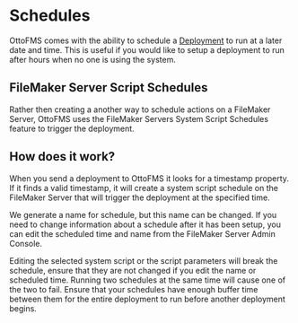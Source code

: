 
# Schedules

OttoFMS comes with the ability to schedule a [Deployment](/concepts/deployments) to run at a later date and time. This is useful if you would like to setup a deployment to run after hours when no one is using the system.

## FileMaker Server Script Schedules

Rather then creating a another way to schedule actions on a FileMaker Server, OttoFMS uses the FileMaker Servers System Script Schedules feature to trigger the deployment.

## How does it work?

When you send a deployment to OttoFMS it looks for a timestamp property. If it finds a valid timestamp, it will create a system script schedule on the FileMaker Server that will trigger the deployment at the specified time.

We generate a name for schedule, but this name can be changed. If you need to change information about a schedule after it has been setup, you can edit the scheduled time and name from the FileMaker Server Admin Console.

<Callout type="warning">
  Editing the selected system script or the script parameters will break the
  schedule, ensure that they are not changed if you edit the name or scheduled
  time.
</Callout>

<Callout type="warning">
  Running two schedules at the same time will cause one of the two to fail.
  Ensure that your schedules have enough buffer time between them for the entire
  deployment to run before another deployment begins.
</Callout>
